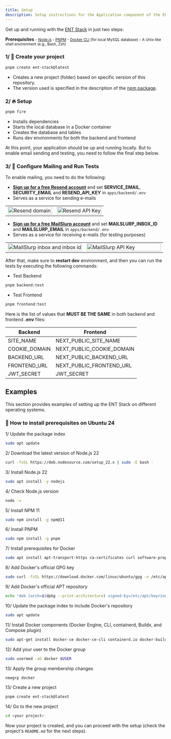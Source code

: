 ```yaml
---
title: Setup
description: Setup instructions for the Application component of the ENT Stack.
---
```


Get up and running with the <a href="https://ent-stack.com" target="_blank">ENT Stack</a> in just two steps:

**Prerequisites**
<small>
    - <a href="https://nodejs.org" target="_blank">Node.js</a>
    - <a href="https://pnpm.io" target="_blank">PNPM</a>
    - <a href="https://docs.docker.com/reference/cli/docker/#option-types" target="_blank">Docker CLI</a> (for local MySQL database)
    - A Unix-like shell environment (e.g., Bash, Zsh)
</small>

### 1/ 🚀 Create your project

```bash
pnpm create ent-stack@latest
```
- Creates a new project (folder) based on specific version of this repository.
- The version used is specified in the description of the <a href="https://www.npmjs.com/package/create-ent-stack" target="_blank">npm package</a>.

### 2/ 🔥 Setup

```bash
pnpm fire
```
- Installs dependencies
- Starts the local database in a Docker container
- Creates the database and tables
- Runs dev environments for both the backend and frontend

At this point, your application should be up and running locally. But to enable email sending and testing, you need to follow the final step below.

### 3/ 🧪 Configure Mailing and Run Tests

To enable mailing, you need to do the following:
- **[Sign up for a free Resend account](https://resend.com/signup)** and set **SERVICE_EMAIL**, **SECURITY_EMAIL** and **RESEND_API_KEY** in `apps/backend/.env`
- Serves as a service for sending e-mails
<table align="center" width="100%">
    <tr>
        <td width="50%">
            <img src="https://github.com/user-attachments/assets/57bc026b-dc0b-4c88-abc6-d4006b9ff8ae" alt="Resend domain" width="100%" />
        </td>
        <td width="50%">
            <img src="https://github.com/user-attachments/assets/3b7975a9-8749-4729-97a5-efb136ad3622" alt="Resend API Key" width="100%" />
        </td>
    </tr>
</table>

- **[Sign up for a free MailSlurp account](https://app.mailslurp.com/sign-up)** and set **MAILSLURP_INBOX_ID** and **MAILSLURP_EMAIL** in `apps/backend/.env`
- Serves as a service for receiving e-mails (for testing purposes)
<table align="center" width="100%">
    <tr>
        <td width="50%">
            <img src="https://github.com/user-attachments/assets/41affe10-ad42-4d89-a2b3-f69dd8597997" alt="MailSlurp inbox and inbox id" width="100%" />
        </td>
        <td width="50%">
            <img src="https://github.com/user-attachments/assets/60f53cd3-bede-4fb0-9175-7be92955a153" alt="MailSlurp API Key" width="100%" />
        </td>
    </tr>
</table>

After that, make sure to **restart dev** environment, and then you can run the tests by executing the following commands:
- Test Backend
```bash
pnpm backend:test
```
- Test Frontend
```bash
pnpm frontend:test
```

Here is the list of values that **MUST BE THE SAME** in both backend and frontend **.env** files:

| Backend       | Frontend                  |
|---------------|---------------------------|
| SITE_NAME     | NEXT_PUBLIC_SITE_NAME     |
| COOKIE_DOMAIN | NEXT_PUBLIC_COOKIE_DOMAIN |
| BACKEND_URL   | NEXT_PUBLIC_BACKEND_URL   |
| FRONTEND_URL  | NEXT_PUBLIC_FRONTEND_URL  |
| JWT_SECRET    | JWT_SECRET                |

## Examples

This section provides examples of setting up the ENT Stack on different operating systems.

### 🐧 How to install prerequisites on Ubuntu 24

1/ Update the package index
```bash
sudo apt update
```

2/ Download the latest version of Node.js 22
```bash
curl -fsSL https://deb.nodesource.com/setup_22.x | sudo -E bash -
```

3/ Install Node.js 22
```bash
sudo apt install -y nodejs
```

4/ Check Node.js version
```bash
node -v
```

5/ Install NPM 11
```bash
sudo npm install -g npm@11
```

6/ Install PNPM
```bash
sudo npm install -g pnpm
```

7/ Install prerequisites for Docker
```bash
sudo apt install apt-transport-https ca-certificates curl software-properties-common -y
```

8/ Add Docker's official GPG key
```bash
sudo curl -fsSL https://download.docker.com/linux/ubuntu/gpg -o /etc/apt/keyrings/docker.asc
```

9/ Add Docker's official APT repository
```bash
echo "deb [arch=$(dpkg --print-architecture) signed-by=/etc/apt/keyrings/docker.asc] https://download.docker.com/linux/ubuntu $(. /etc/os-release && echo "$VERSION_CODENAME") stable" | sudo tee /etc/apt/sources.list.d/docker.list > /dev/null
```

10/ Update the package index to include Docker's repository
```bash
sudo apt update
```

11/ Install Docker components (Docker Engine, CLI, containerd, Buildx, and Compose plugin)
```bash
sudo apt-get install docker-ce docker-ce-cli containerd.io docker-buildx-plugin docker-compose-plugin -y
```

12/ Add your user to the Docker group
```bash
sudo usermod -aG docker $USER
```

13/ Apply the group membership changes
```bash
newgrp docker
```

13/ Create a new project

```bash
pnpm create ent-stack@latest
```

14/ Go to the new project

```bash
cd <your project>
```

Now your project is created, and you can proceed with the setup (check the project's `README.md` for the next steps).